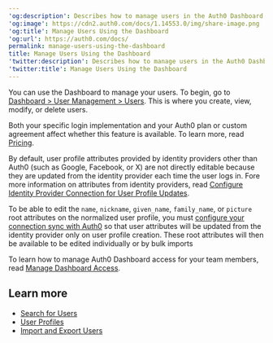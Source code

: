 ---
'og:description': Describes how to manage users in the Auth0 Dashboard.
'og:image': https://cdn2.auth0.com/docs/1.14553.0/img/share-image.png
'og:title': Manage Users Using the Dashboard
'og:url': https://auth0.com/docs/
permalink: manage-users-using-the-dashboard
title: Manage Users Using the Dashboard
'twitter:description': Describes how to manage users in the Auth0 Dashboard.
'twitter:title': Manage Users Using the Dashboard
---
You can use the Dashboard to manage your users. To begin, go to [Dashboard > User Management > Users](https://manage.auth0.com/#/users). This is where you create, view, modify, or delete users.

<Card title="Availability varies by Auth0 plan">

Both your specific login implementation and your Auth0 plan or custom agreement affect whether this feature is available. To learn more, read [Pricing](https://auth0.com/pricing).

</Card>

By default, user profile attributes provided by <Tooltip tip="Identity Provider (IdP): Service that stores and manages digital identities." cta="View Glossary" href="/docs/glossary?term=identity+providers">identity providers</Tooltip> other than Auth0 (such as Google, Facebook, or X) are not directly editable because they are updated from the identity provider each time the user logs in. Fore more information on attributes from identity providers, read [Configure Identity Provider Connection for User Profile Updates](/docs/manage-users/user-accounts/user-profiles/configure-connection-sync-with-auth0).

To be able to edit the `name`, `nickname`, `given_name`, `family_name`, or `picture` root attributes on the normalized user profile, you must [configure your connection sync with Auth0](/docs/manage-users/user-accounts/user-profiles/configure-connection-sync-with-auth0) so that user attributes will be updated from the identity provider only on user profile creation. These root attributes will then be available to be edited individually or by bulk imports

To learn how to manage <Tooltip tip="Auth0 Dashboard: Auth0's main product to configure your services." cta="View Glossary" href="/docs/glossary?term=Auth0+Dashboard">Auth0 Dashboard</Tooltip> access for your team members, read [Manage Dashboard Access](/docs/get-started/manage-dashboard-access).

## Learn more

* [Search for Users](/docs/manage-users/user-search)
* [User Profiles](/docs/manage-users/user-accounts/user-profiles)
* [Import and Export Users](/docs/manage-users/user-migration)